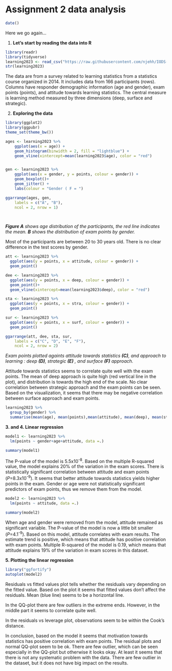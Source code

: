# Assignment 2 data analysis

```r
date()
```

Here we go again...

1.  **Let's start by reading the data into R**

```r
library(readr)
library(tidyverse)
learning2023 <- read_csv("https://raw.githubusercontent.com/njehh/IODS-project/master/Data/learning2023.csv")
str(learning2023)
```

The data are from a survey related to learning statistics from a statistics course organized in 2014. It includes data from 166 participants (rows). Columns have responder demographic information (age and gender), exam points (points), and attitude towards learning statistics. The central measure is learning method measured by three dimensions (deep, surface and strategic).

2.  **Exploring the data**

```r
library(ggplot2)
library(ggpubr)
theme_set(theme_bw())

ages <- learning2023 %>% 
    ggplot(aes(x = age)) +
    geom_histogram(binwidth = 2, fill = "lightblue") +
    geom_vline(xintercept=mean(learning2023$age), color = "red")


gen <- learning2023 %>% 
    ggplot(aes(x = gender, y = points, colour = gender)) +
    geom_boxplot()+
    geom_jitter() +
    labs(colour = "Gender ( F = ")

ggarrange(ages, gen,
    labels = c("A", "B"),
    ncol = 2, nrow = 1)

  
```

***Figure A** shows age distribution of the participants, the red line indicates the mean. **B** shows the distribution of exam points by gender.*

Most of the participants are between 20 to 30 years old. There is no clear difference in the test scores by gender.

```r

att <- learning2023 %>% 
  ggplot(aes(y = points, x = attitude, colour = gender)) +
  geom_point()

dee <- learning2023 %>% 
  ggplot(aes(y = points, x = deep, colour = gender)) +
  geom_point()+
  geom_vline(xintercept=mean(learning2023$deep), color = "red")

sta <- learning2023 %>% 
  ggplot(aes(y = points, x = stra, colour = gender)) +
  geom_point()

sur <- learning2023 %>% 
  ggplot(aes(y = points, x = surf, colour = gender)) +
  geom_point()

ggarrange(att, dee, sta, sur,
    labels = c("C", "D", "E", "F"),
    ncol = 2, nrow = 2)
```

*Exam points plotted againts attitude towards statistics **(C)**, and approach to learning : deep **(D)**, strategic **(E)** , and surface **(F)** approach.*

Attitude towards statistics seems to correlate quite well with the exam points. The mean of deep approach is quite high (red vertical line in the plot), and distribution is towards the high end of the scale. No clear correlation between strategic approach and the exam points can be seen. Based on the visualization, it seems that there may be negative correlation between surface approach and exam points.

```r
learning2023 %>% 
  group_by(gender) %>% 
  summarise(mean(age), mean(points),mean(attitude), mean(deep), mean(stra), mean(surf))
```

**3. and 4.  Linear regression**

```r
model1 <- learning2023 %>% 
  lm(points ~ gender+age+attitude, data =.)

summary(model1)
```
The P-value of the model is 5.5x10^-8^. Based on the multiple R-squared value, the model explains 20% of the variation in the exam scores. 
There is statistically significant correlation between attitude and exam points (*P*=8.3x10^-9^). It seems that better attitude towards statistics yields higher points in the exam.
Gender or age were not statistically significant predictors of exam points, thus we remove them from the model.

```r
model2 <- learning2023 %>% 
  lm(points ~ attitude, data =.)

summary(model2)
```
When age and gender were removed from the model, attitude remained as significant variable. The P-value of the model is now a little bit smaller (*P*=4.1^-9^). Based on this model, attitude correlates with exam results. The estimate trend is positive, which means that attitude has positive correlation with exam points.
Multiple R-squared of the model is  0.19, which means that attitude explains 19% of the variation in exam scores in this dataset.

**5. Plotting the linear regression**


```r
library("ggfortify")
autoplot(model2)
```
Residuals vs fitted values plot tells whether the residuals vary depending on the fitted value. Based on the plot it seems that fitted values don't affect the residuals. Mean (blue line) seems to be a horizontal line.

In the QQ-plot there are few outliers in the extreme ends. However, in the middle part it seems to correlate quite well.

In the residuals vs leverage plot, observations seem to be within the Cook's distance. 

In conclusion, based on the model it seems that motivation towards statistics has positive correlation with exam points. The residual plots and normal QQ-plot seem to be ok. There are few outlier, which can be seen especially in the QQ-plot but otherwise it looks okay. At least it seems that there is not any systematic problem with the data. There are few outlier in the dataset, but it does not have big impact on the results. 

